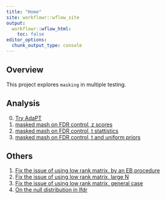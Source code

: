 ```yaml
---
title: "Home"
site: workflowr::wflow_site
output:
  workflowr::wflow_html:
    toc: false
editor_options:
  chunk_output_type: console
---
```


## Overview

This project explores `masking` in multiple testing.

## Analysis

0. [Try AdaPT](tryAdaPT.html)
1. [masked mash on FDR control, z scores](maskedmashFDR.html)
2. [masked mash on FDR control, t stattistics](maskedmashFDR_simu_t.html)
3. [masked mash on FDR control, t and uniform priors](maskedmashFDR_prior.html)


## Others

1. [Fix the issue of using low rank matrix, by an EB procedure](mashFIX.html)
2. [Fix the issue of using low rank matrix, large N](mashfixLargeN.html)
3. [Fix the issue of using low rank matrix, general case](mashFIXv_i.html)
4. [On the null distribution in lfdr](empirical_null.html)
